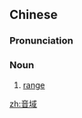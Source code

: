 ==Chinese==
{{zh-forms}}

===Pronunciation===
{{zh-pron
|m=yīnyù
|cat=n
}}

===Noun===
{{zh-noun}}

# {{lb|zh|music}} [[range]] {{gloss|of a voice or other musical instruments}}
#: {{zh-x|他 的 音域 很 寬。|He has a good '''range'''.}}

[[zh:音域]]